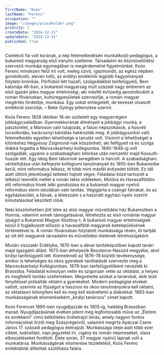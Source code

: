 ```yaml
---
firstName: "Koós"
lastName: "Ferenc"
occupation: ""
image: "/images/placeholder.png"
priority: 2
createDate: "2024-12-31"
updateDate: "2024-12-31"
published: true
---
```


Cselekvő fia volt korának, a nép felemelkedésén munkálkodó pedagógus, a bukaresti magyarság első irányító szelleme. Társadalmi és közművelődési szervező munkája egymagában is megérdemelné figyelmünket. Koós Ferenc mindezen felül író volt, meleg szívű, igazmondó, az egész népben gondolkodó, eleven tollú, az erdélyi emlékírók legjobb hagyományait folytató krónikás. Pórfiúból lett hazafi, szolgadiákból tanfelügyelő, Bem katonája 48-ban, a bukaresti magyarság múlt századi nagy emberem az első igazán jeles magyar értelmiségi, aki másfél évtizedig apostolkodott a román fővárosban, kultúregyesületek szervezője, a román-magyar megértés hirdetője, munkása. Egy sokat emlegetett, de keveset olvasott emlékirat szerzője. – Beke György jellemzése szerint. 

Koós Ferenc 1828 október 18-án született egy magyarrégeni jobbágycsaládban. Gyermekkorának élményeit a jobbágyi munka, a pásztorélet, a Maroson való tutajozás, a falusi népszokások, a húsvéti locsolkodás, karácsonyi kántálás határozták meg. A jobbágysorból való felemelkedés egyetlen lehetősége a tanulás volt. Viszont a lehetőséget a kitöréshez Hegyessy Zsigmond-nak köszönheti, aki felfigyelt rá és szolga diákká fogadta a Marosvásárhelyi kollégiumba. 1840-1848-ig volt szolgadiák, ugyanis a szabadságharc kitörése után nemzetőr majd Kossuth-huszár lett. Egy ideig Bem tábornok seregében is harcolt. A szabadságharc vérbefojtása után befejezte kollégiumi tanulmányait és 1855-ben Bukarestbe kerül, mint református lelkész, itt több mint másfél évtizedet töltött. Ez idő alatt úttörő jelentőségű tetteket hajtott végre. Feladatai közé tartozott a lelkészi teendők mellet a román lakta vidékeken, Moldva és Havasalföldön élő református hívek lelki gondozása és a bukaresti magyar nyelvű református elemi iskolában való tanítás. Végigjárta a csángó falvakat, és az egyházkerület, a falvak, a lélekszám s a használt egyházi nyelv szerint kimutatásokat készített róluk.

Neki köszönhetően jött létre az első magyar művelődési ház Bukarestben a Hunnia, valamint ennek támogatásával, létrehozta az első romániai magyar újságot a Bukaresti Magyar Közlöny-t. A bukaresti magyar értelmiségiek közül ő foglalkozott először a havasalföldi magyarok betelepülésének történetével is. A román fővárosban folytatott munkássága révén, őt tartják az ott élő magyarok társadalmi és művelődési életének létrehozójaként.

Miután visszatér Erdélybe, 1870-ben a dévai tanítóképzőben kapott tanári majd igazgatói állást. 1873-ban áthelyezik Beszterce-Naszód megyébe, ahol királyi tanfelügyelő lett. Kiemelendő az 1876-78 közötti tevékenysége, amikor is tehetséges és okos gyerekek taníttatását szervezte meg a Marosvásárhelyi Kollégiumban. 1878-ban tanfelügyelőként nevezték ki Brassóba. Feladatát komolyan vette és szigorúan vette az oktatást, a helyes és megfelelő tanítás szellemében. Megvetette azokat a tanárokat, akik testi fenyítéssel próbálták oktatni a gyerekeket. Modern pedagógiai elveket vallott, szerinte az ifjúságot a hasznos és okos tanulmányokra kell oktatni, az oktatáson könnyíteni kell és meg kell kedveltetni a diákokkal. 1883-ban munkásságának elismeréseként „királyi tanácsos” címet kapott.

Koós Ferencet 1890-ben nyugdíjazzák és 1905-ig, haláláig Brassóban marad. Nyugdíjazásának évében jelent meg legfontosabb műve az „Életem és emlékeim” című kétkötetes önéletrajzi leírás, amely nagyon fontos információkat őrzőt meg Szászrégenről, valamint megírta Apáczai Csere János 17. századi pedagógus életrajzát. Munkássága ideje alatt több ezer cikket, tudósítást, napi jegyzetet írt, cigány és román népmeséket, olasz elbeszéléseket fordított. Élete során, 37 magyar nyelvű lapnak volt a munkatársa. Munkásságának elismerése tiszteletéül, Koós Ferenc emléktáblát állítottak szülőháza falára.